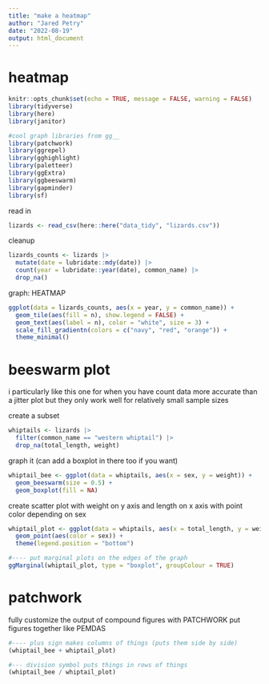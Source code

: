 ```yaml
---
title: "make a heatmap"
author: "Jared Petry"
date: "2022-08-19"
output: html_document
---
```


# heatmap

```r
knitr::opts_chunk$set(echo = TRUE, message = FALSE, warning = FALSE)
library(tidyverse) 
library(here) 
library(janitor) 

#cool graph libraries from gg__
library(patchwork)
library(ggrepel)
library(gghighlight) 
library(paletteer)
library(ggExtra) 
library(ggbeeswarm) 
library(gapminder) 
library(sf)

```

read in
```r

lizards <- read_csv(here::here("data_tidy", "lizards.csv"))
```

cleanup
```r
lizards_counts <- lizards |> 
  mutate(date = lubridate::mdy(date)) |> 
  count(year = lubridate::year(date), common_name) |> 
  drop_na()
```

graph: 
HEATMAP
```r
ggplot(data = lizards_counts, aes(x = year, y = common_name)) +
  geom_tile(aes(fill = n), show.legend = FALSE) +
  geom_text(aes(label = n), color = "white", size = 3) + 
  scale_fill_gradientn(colors = c("navy", "red", "orange")) + 
  theme_minimal()
```

# beeswarm plot 
i particularly like this one for when you have count data 
more accurate than a jitter plot but they only work well for relatively small sample sizes 


create a subset 
```r
whiptails <- lizards |> 
  filter(common_name == "western whiptail") |> 
  drop_na(total_length, weight)
```

graph it (can add a boxplot in there too if you want)

```r
whiptail_bee <- ggplot(data = whiptails, aes(x = sex, y = weight)) +
  geom_beeswarm(size = 0.5) + 
  geom_boxplot(fill = NA)
```

create scatter plot with weight on y axis and length on x axis with point color depending on sex 
```r
whiptail_plot <- ggplot(data = whiptails, aes(x = total_length, y = weight)) + 
  geom_point(aes(color = sex)) + 
  theme(legend.position = "bottom")

#---- put marginal plots on the edges of the graph
ggMarginal(whiptail_plot, type = "boxplot", groupColour = TRUE)
```
# patchwork
fully customize the output of compound figures with PATCHWORK
put figures together like PEMDAS

```r
#---- plus sign makes columns of things (puts them side by side)
(whiptail_bee + whiptail_plot)

#--- division symbol puts things in rows of things 
(whiptail_bee / whiptail_plot)
```

